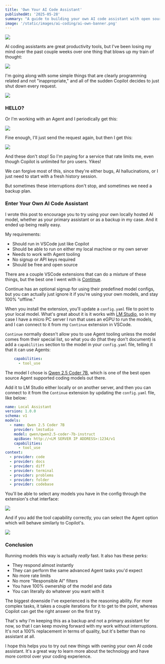 ```yaml
---
title: 'Own Your AI Code Assistant'
publishedAt: '2025-05-28'
summary: "A guide to building your own AI code assistant with open source tools."
image: '/static/images/ai-coding/ai-own-banner.png'
---
```


![](/static/images/ai-coding/ai-own-banner.png)

AI coding assistants are great productivity tools, but I've been losing my mind over the past couple weeks over one thing that blows up my train of thought:

![](/static/images/ai-coding/error.png)

I'm going along with some simple things that are clearly programming related and not "inappropriate," and all of the sudden Copilot decides to just shut down every request.

![](/static/images/ai-coding/error2.png)

### HELLO?

Or I'm working with an Agent and I periodically get this:

![](/static/images/ai-coding/error3.png)

Fine enough, I'll just send the request again, but then I get this:

![](/static/images/ai-coding/error4.png)

And these don't stop! So I'm paying for a service that rate limits me, even though Copilot is unlimited for pro users. Yikes!

We can forgive most of this, since they're either bugs, AI hallucinations, or I just need to start with a fresh history session.

But sometimes these interruptions don't stop, and sometimes we need a backup plan.

### Enter Your Own AI Code Assistant

I wrote this post to encourage you to try using your own locally hosted AI model, whether as your primary assistant or as a backup in my case. And it ended up being really easy.

My requirements:

- Should run in VSCode just like Copilot
- Should be able to run on either my local machine or my own server
- Needs to work with Agent tooling
- No signup or API keys required
- Should be free and open source

There are a couple VSCode extensions that can do a mixture of these things, but the best one I went with is [Continue](https://marketplace.visualstudio.com/items?itemName=Continue.continue).

Continue has an optional signup for using their predefined model configs, but you can actually just ignore it if you're using your own models, and stay 100% "offline."

When you install the extension, you'll update a `config.yaml` file to point to your local model. What's great about it is it works with [LM Studio](https://lmstudio.ai/), so in my case I have a micro PC server I run that uses an eGPU to run the models, and I can connect to it from my `Continue` extension in VSCode.

`Continue` normally doesn't allow you to use Agent tooling unless the model comes from their special list, so what you do (that they don't document) is add a `capabilities` section to the model in your `config.yaml` file, telling it that it can use Agents:

```yaml
    capabilities:
      - tool_use
```

The model I chose is [Qwen 2.5 Coder 7B](https://huggingface.co/qwen/qwen2.5-coder-7b-instruct), which is one of the best open source Agent supported coding models out there.

Add it to LM Studio either locally or on another server, and then you can connect to it from the `Continue` extension by updating the `config.yaml` file, like below:

```yaml
name: Local Assistant
version: 1.0.0
schema: v1
models:
  - name: Qwen 2.5 Coder 7B
    provider: lmstudio
    model: qwen/qwen2.5-coder-7b-instruct
    apiBase: http://<LM SERVER IP ADDRESS>:1234/v1
    capabilities:
      - tool_use
context:
  - provider: code
  - provider: docs
  - provider: diff
  - provider: terminal
  - provider: problems
  - provider: folder
  - provider: codebase
```

You'll be able to select any models you have in the config through the extension's chat interface:

![](/static/images/ai-coding/continue.png)

And if you add the tool capability correctly, you can select the Agent option which will behave similarly to Copilot's.

![](/static/images/ai-coding/agent.png)

### Conclusion

Running models this way is actually _really_ fast. It also has these perks:

- They respond almost instantly
- They can perform the same advanced Agent tasks you'd expect
- No more rate limits
- No more "Responsible AI" filters
- You have 100% ownership of the model and data
- You can literally do whatever you want with it

The biggest downside I've experienced is the reasoning ability. For more complex tasks, it takes a couple iterations for it to get to the point, whereas Copilot can get the right answer on the first try.

That's why I'm keeping this as a backup and not a primary assistant for now, so that I can keep moving forward with my work without interruptions. It's not a 100% replacement in terms of quality, but it's better than no assistant at all.

I hope this helps you to try out new things with owning your own AI code assistant. It's a great way to learn more about the technology and have more control over your coding experience.
